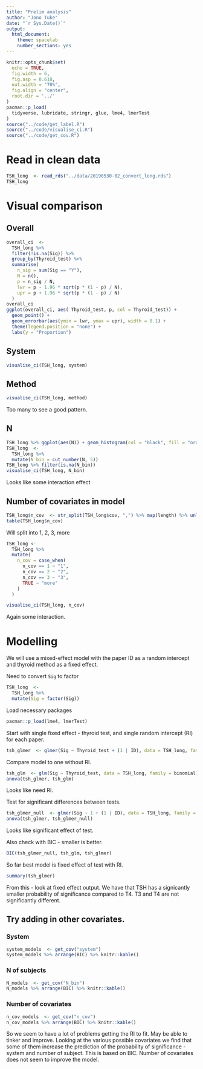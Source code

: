 ```yaml
---
title: "Prelim analysis"
author: "Jono Tuke"
date: "`r Sys.Date()`"
output: 
  html_document:
    theme: spacelab
    number_sections: yes
---
```


```r
knitr::opts_chunk$set(
  echo = TRUE, 
  fig.width = 6, 
  fig.asp = 0.618, 
  out.width = "70%",
  fig.align = "center", 
  root.dir = '../'
)
pacman::p_load(
  tidyverse, lubridate, stringr, glue, lme4, lmerTest
)
source("../code/get_label.R")
source("../code/visualise_ci.R")
source("../code/get_cov.R")
```

# Read in clean data

```r
TSH_long  <- read_rds("../data/20190530-02_convert_long.rds")
TSH_long
```


# Visual comparison

## Overall

```r
overall_ci  <- 
  TSH_long %>% 
  filter(!is.na(Sig)) %>% 
  group_by(Thyroid_test) %>% 
  summarise(
    n_sig = sum(Sig == "Y"), 
    N = n(), 
    p = n_sig / N,
    lwr = p - 1.96 * sqrt(p * (1 - p) / N),
    upr = p + 1.96 * sqrt(p * (1 - p) / N)
  )
overall_ci
ggplot(overall_ci, aes( Thyroid_test, p, col = Thyroid_test)) + 
  geom_point() + 
  geom_errorbar(aes(ymin = lwr, ymax = upr), width = 0.1) + 
  theme(legend.position = "none") + 
  labs(y = "Proportion")
```


## System

```r
visualise_ci(TSH_long, system)
```

## Method

```r
visualise_ci(TSH_long, method)
```

Too many to see a good pattern. 

## N

```r
TSH_long %>% ggplot(aes(N)) + geom_histogram(col = "black", fill = "orange")
TSH_long  <- 
  TSH_long %>% 
  mutate(N_bin = cut_number(N, 5))
TSH_long %>% filter(is.na(N_bin))
visualise_ci(TSH_long, N_bin)
```

Looks like some interaction effect


## Number of covariates in model

```r
TSH_long$n_cov  <- str_split(TSH_long$cov, ",") %>% map(length) %>% unlist()
table(TSH_long$n_cov)
```

Will split into 1, 2, 3, more

```r
TSH_long <- 
  TSH_long %>% 
  mutate(
    n_cov = case_when(
      n_cov == 1 ~ "1", 
      n_cov == 2 ~ "2", 
      n_cov == 3 ~ "3", 
      TRUE ~ "more"
    )
  )
```

```r
visualise_ci(TSH_long, n_cov)
```

Again some interaction. 

# Modelling

We will use a mixed-effect model with the paper ID as a random intercept and thyroid method as a fixed effect. 

Need to convert `Sig` to factor

```r
TSH_long  <- 
  TSH_long %>% 
  mutate(Sig = factor(Sig))
```


Load necessary packages

```r
pacman::p_load(lme4, lmerTest)
```

Start with single fixed effect - thyroid test, and single random intercept (RI) for each paper. 

```r
tsh_glmer  <- glmer(Sig ~ Thyroid_test + (1 | ID), data = TSH_long, family = binomial)
```

Compare model to one without RI.

```r
tsh_glm  <- glm(Sig ~ Thyroid_test, data = TSH_long, family = binomial)
anova(tsh_glmer, tsh_glm)
```

Looks like need RI. 

Test for significant differences between tests. 

```r
tsh_glmer_null  <- glmer(Sig ~ 1 + (1 | ID), data = TSH_long, family = binomial)
anova(tsh_glmer, tsh_glmer_null)
```

Looks like significant effect of test. 


Also check with BIC - smaller is better. 

```r
BIC(tsh_glmer_null, tsh_glm, tsh_glmer)
```

So far best model is fixed effect of test with RI. 

```r
summary(tsh_glmer)
```

From this - look at fixed effect output. We have that TSH has a signicantly smaller probability of significance compared to T4. T3 and T4 are not significantly different. 

## Try adding in other covariates. 

### System

```r
system_models  <- get_cov("system")
system_models %>% arrange(BIC) %>% knitr::kable()
```

### N of subjects

```r
N_models  <- get_cov("N_bin")
N_models %>% arrange(BIC) %>% knitr::kable()
```

### Number of covariates

```r
n_cov_models  <- get_cov("n_cov")
n_cov_models %>% arrange(BIC) %>% knitr::kable()
```


So we seem to have a lot of problems getting the RI to fit. May be able to tinker and improve. Looking at the various possible covariates we find that some of them increase the prediction of the probability of significance - system and number of subject. This is based on BIC. Number of covariates does not seem to improve the model. 


